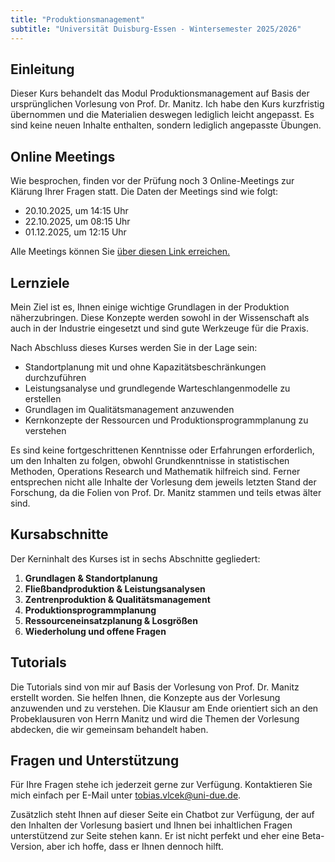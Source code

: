 ```yaml
---
title: "Produktionsmanagement"
subtitle: "Universität Duisburg-Essen - Wintersemester 2025/2026"
---
```


## Einleitung

Dieser Kurs behandelt das Modul Produktionsmanagement auf Basis der ursprünglichen Vorlesung von Prof. Dr. Manitz. Ich habe den Kurs kurzfristig übernommen und die Materialien deswegen lediglich leicht angepasst. Es sind keine neuen Inhalte enthalten, sondern lediglich angepasste Übungen.

## Online Meetings

Wie besprochen, finden vor der Prüfung noch 3 Online-Meetings zur Klärung Ihrer Fragen statt. Die Daten der Meetings sind wie folgt:

- 20.10.2025, um 14:15 Uhr
- 22.10.2025, um 08:15 Uhr
- 01.12.2025, um 12:15 Uhr

Alle Meetings können Sie [über diesen Link erreichen.](https://meet.google.com/ant-hrew-xtf)

## Lernziele

Mein Ziel ist es, Ihnen einige wichtige Grundlagen in der Produktion näherzubringen. Diese Konzepte werden sowohl in der Wissenschaft als auch in der Industrie eingesetzt und sind gute Werkzeuge für die Praxis.

Nach Abschluss dieses Kurses werden Sie in der Lage sein:

- Standortplanung mit und ohne Kapazitätsbeschränkungen durchzuführen
- Leistungsanalyse und grundlegende Warteschlangenmodelle zu erstellen
- Grundlagen im Qualitätsmanagement anzuwenden
- Kernkonzepte der Ressourcen und Produktionsprogrammplanung zu verstehen

Es sind keine fortgeschrittenen Kenntnisse oder Erfahrungen erforderlich, um den Inhalten zu folgen, obwohl Grundkenntnisse in statistischen Methoden, Operations Research und Mathematik hilfreich sind. Ferner entsprechen nicht alle Inhalte der Vorlesung dem jeweils letzten Stand der Forschung, da die Folien von Prof. Dr. Manitz stammen und teils etwas älter sind.

## Kursabschnitte

Der Kerninhalt des Kurses ist in sechs Abschnitte gegliedert:

1. **Grundlagen & Standortplanung**
2. **Fließbandproduktion & Leistungsanalysen**
3. **Zentrenproduktion & Qualitätsmanagement**
4. **Produktionsprogrammplanung**
5. **Ressourceneinsatzplanung & Losgrößen**
6. **Wiederholung und offene Fragen**

## Tutorials

Die Tutorials sind von mir auf Basis der Vorlesung von Prof. Dr. Manitz erstellt worden. Sie helfen Ihnen, die Konzepte aus der Vorlesung anzuwenden und zu verstehen. Die Klausur am Ende orientiert sich an den Probeklausuren von Herrn Manitz und wird die Themen der Vorlesung abdecken, die wir gemeinsam behandelt haben.

## Fragen und Unterstützung

Für Ihre Fragen stehe ich jederzeit gerne zur Verfügung. Kontaktieren Sie mich einfach per E-Mail unter [tobias.vlcek@uni-due.de](mailto:tobias.vlcek@uni-due.de?subject=Produktionsmanagement%3A%20%3CIhr%20Betreff%3E).

Zusätzlich steht Ihnen auf dieser Seite ein Chatbot zur Verfügung, der auf den Inhalten der Vorlesung basiert und Ihnen bei inhaltlichen Fragen unterstützend zur Seite stehen kann. Er ist nicht perfekt und eher eine Beta-Version, aber ich hoffe, dass er Ihnen dennoch hilft.
